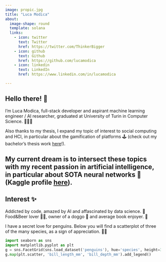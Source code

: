 ```yaml
---
image: propic.jpg
title: "Luca Modica"
about:
  image-shape: round
  template: solana
  links:
    - icon: twitter
      text: Twitter
      href: https://twitter.com/ThinkerBigger
    - icon: github
      text: Github
      href: https://github.com/lucamodica
    - icon: linkedin
      text: LinkedIn
      href: https://www.linkedin.com/in/lucamodica

---
```


## Hello there! 👋

I'm Luca Modica, full-stack developer and aspirant machine learning engineer / AI researcher, graduated at University of Turin in Computer Science. 👨🏻‍💻

Also thanks to my thesis, I expand my topic of interest to social computing and HCI, in particular about the gamification of platforms 🕹️ (check out my bachelor's thesis work [here](https://github.com/lucamodica/bachelors-thesis)!).

My current dream is to intersect these topics with my recent passion in artificial intelligence, in particular about SOTA neural networks 🧠 (Kaggle profile [here](https://www.kaggle.com/lucamodica)).
---
## Interest ✨
Addicted by code, amazed by AI and affascinated by data science. 🤖 Food&Beer lover 🍔🍻, owner of a doggo 🐶 and average book enjoyer. 📖

I have a secret love for penguins. Below you will find a scatterplot of three of the many species, as a sign of appreciation. 💓🐧

```python
import seaborn as sns
import matplotlib.pyplot as plt
g = sns.FacetGrid(sns.load_dataset('penguins'), hue='species', height=3, aspect=3.5/1.5)
g.map(plt.scatter, 'bill_length_mm', 'bill_depth_mm').add_legend()
```
